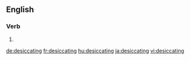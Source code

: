 
==English==

===Verb===
{{head|en}}

# {{present participle of|desiccate}}

[[de:desiccating]]
[[fr:desiccating]]
[[hu:desiccating]]
[[ja:desiccating]]
[[vi:desiccating]]